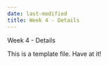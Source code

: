 ```yaml
---
date: last-modified
title: Week 4 - Details
---
```


Week 4 - Details

This is a template file.  Have at it!
